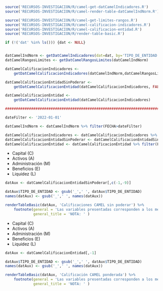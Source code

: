 
<!-- FUNCIONES NECESARIAS -->
```r
source('RECURSOS-INVESTIGACION/R/camel-get-datCamelIndicadores.R')
source('RECURSOS-INVESTIGACION/R/camel-render-table-datCamelIndNorm.R')

source('RECURSOS-INVESTIGACION/R/camel-get-limites-rangos.R')
source('RECURSOS-INVESTIGACION/R/camel-calificacion-indicadores.R')
source('RECURSOS-INVESTIGACION/R/camel-calificacion-entidad.R')
source('RECURSOS-INVESTIGACION/R/render-table-basic.R')

if (!('dat' %in% ls())) {dat <- NULL}


datCamelIndNorm <- getDatCamelIndicadores(dat=dat, by='TIPO_DE_ENTIDAD')
datCamelRangosLimites <- getDatCamelRangosLimites(datCamelIndNorm)

datCamelCalificacionIndicadores <-
    getDatCamelCalificacionIndicadores(datCamelIndNorm,datCamelRangosLimites)

datCamelCalificacionEntidadSinPoderar <- 
    getDatCamelCalificacionEntidad(datCamelCalificacionIndicadores, FALSE)

datCamelCalificacionEntidad <- 
    getDatCamelCalificacionEntidad(datCamelCalificacionIndicadores)

#########################################################################

dateFilter <- '2022-01-01'

datCamelIndNorm <- datCamelIndNorm %>% filter(FECHA>dateFilter)

datCamelCalificacionIndicadores <- datCamelCalificacionIndicadores %>% filter(FECHA>dateFilter)
datCamelCalificacionEntidadSinPoderar <- datCamelCalificacionEntidadSinPoderar %>% filter(FECHA>dateFilter)
datCamelCalificacionEntidad <- datCamelCalificacionEntidad %>% filter(FECHA>dateFilter)

```


\subsection*{Anexo 6 - Calificaciones CAMEL}

\subsubsection*{Calificaciones CAMEL sin ponderar}

- Capital (C)
- Activos (A)
- Administración (M)
- Beneficios (E)
- Liquidez (L)

```r
datAux <- datCamelCalificacionEntidadSinPoderar[,c(-1,-9)]

datAux$TIPO_DE_ENTIDAD <- gsub('_',' ', datAux$TIPO_DE_ENTIDAD)
names(datAux) <- gsub('_',' ', names(datAux))

renderTableBasic(datAux, 'Calificaciones CAMEL sin poderar') %>% 
    footnote(general = 'Las variables presentadas corresponden a los meses contenidos de la gestión 2022.',
             general_title = 'NOTA: ' )
```



\newpage
\subsubsection*{Calificación CAMEL ponderada}

- Capital (C)
- Activos (A)
- Administración (M)
- Beneficios (E)
- Liquidez (L)

```r
datAux <- datCamelCalificacionEntidad[,-1]

datAux$TIPO_DE_ENTIDAD <- gsub('_',' ', datAux$TIPO_DE_ENTIDAD)
names(datAux) <- gsub('_',' ', names(datAux))

renderTableBasic(datAux, 'Calificación CAMEL ponderada') %>% 
    footnote(general = 'Las variables presentadas corresponden a los meses contenidos de la gestión 2022.',
             general_title = 'NOTA: ' )
```
